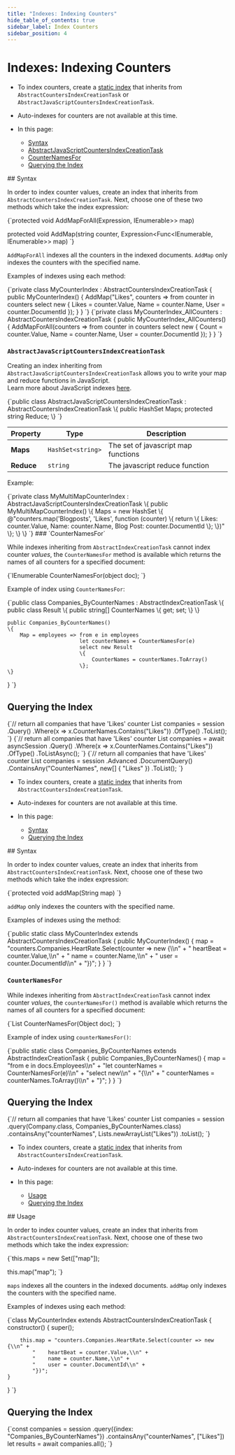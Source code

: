 ---
title: "Indexes: Indexing Counters"
hide_table_of_contents: true
sidebar_label: Index Counters
sidebar_position: 4
---




# Indexes: Indexing Counters
<LanguageSwitcher supportedLanguages={supportedLanguages} />
<LanguageContent language="csharp">

<Admonition type="note" title="">

* To index counters, create a [static index](../../indexes/creating-and-deploying.mdx#static-indexes) 
that inherits from `AbstractCountersIndexCreationTask` or `AbstractJavaScriptCountersIndexCreationTask`.  

* Auto-indexes for counters are not available at this time.  

* In this page:  
  * [Syntax](../../document-extensions/counters/indexing.mdx#syntax)  
  * [AbstractJavaScriptCountersIndexCreationTask](../../document-extensions/counters/indexing.mdx#section)  
  * [CounterNamesFor](../../document-extensions/counters/indexing.mdx#section-1)  
  * [Querying the Index](../../document-extensions/counters/indexing.mdx#querying-the-index)  

</Admonition>
## Syntax

In order to index counter values, create an index that inherits from `AbstractCountersIndexCreationTask`. 
Next, choose one of these two methods which take the index expression:  

<TabItem value="csharp" label="csharp">
<CodeBlock language="csharp">
{`protected void AddMapForAll(Expression<Func<IEnumerable<CounterEntry>, IEnumerable>> map)

protected void AddMap(string counter, Expression<Func<IEnumerable<CounterEntry>, IEnumerable>> map)
`}
</CodeBlock>
</TabItem>

`AddMapForAll` indexes all the counters in the indexed documents. `AddMap` only indexes the counters with 
the specified name.  

Examples of indexes using each method:  

<Tabs groupId='languageSyntax'>
<TabItem value="AddMap" label="AddMap">
<CodeBlock language="csharp">
{`private class MyCounterIndex : AbstractCountersIndexCreationTask<Company>
{
    public MyCounterIndex()
    {
        AddMap("Likes", counters => from counter in counters
                                        select new
                                        {
                                            Likes = counter.Value,
                                            Name = counter.Name,
                                            User = counter.DocumentId
                                        });
    }
}
`}
</CodeBlock>
</TabItem>
<TabItem value="AddMapForAll" label="AddMapForAll">
<CodeBlock language="csharp">
{`private class MyCounterIndex_AllCounters : AbstractCountersIndexCreationTask<Company>
{
    public MyCounterIndex_AllCounters()
    {
        AddMapForAll(counters => from counter in counters
                                 select new
                                 {
                                     Count = counter.Value,
                                     Name = counter.Name,
                                     User = counter.DocumentId
                                 });
    }
}
`}
</CodeBlock>
</TabItem>
</Tabs>  


### `AbstractJavaScriptCountersIndexCreationTask`

Creating an index inheriting from `AbstractJavaScriptCountersIndexCreationTask` allows 
you to write your map and reduce functions in JavaScript.  
Learn more about JavaScript indexes [here](../../indexes/javascript-indexes.mdx).  

<TabItem value="csharp" label="csharp">
<CodeBlock language="csharp">
{`public class AbstractJavaScriptCountersIndexCreationTask : AbstractCountersIndexCreationTask
\{
    public HashSet<string> Maps;
    protected string Reduce;
\}
`}
</CodeBlock>
</TabItem>

| Property | Type | Description |
| - | - | - |
| **Maps** | `HashSet<string>` | The set of javascript map functions |
| **Reduce** | `string` | The javascript reduce function |

Example:  

<TabItem value="index_3" label="index_3">
<CodeBlock language="csharp">
{`private class MyMultiMapCounterIndex : AbstractJavaScriptCountersIndexCreationTask
\{
    public MyMultiMapCounterIndex()
    \{
        Maps = new HashSet<string>
        \{
            @"counters.map('Blogposts', 'Likes', function (counter) \{
                return \{
                    Likes: counter.Value,
                    Name: counter.Name,
                    Blog Post: counter.DocumentId
                \};
            \})"
        \};
    \}
\}
`}
</CodeBlock>
</TabItem>
### `CounterNamesFor`

While indexes inheriting from `AbstractIndexCreationTask` cannot index counter _values_, the `CounterNamesFor` 
method is available which returns the names of all counters for a specified document:  

<TabItem value="syntax" label="syntax">
<CodeBlock language="csharp">
{`IEnumerable<string> CounterNamesFor(object doc);
`}
</CodeBlock>
</TabItem>

Example of index using `CounterNamesFor`:  

<TabItem value="index_0" label="index_0">
<CodeBlock language="csharp">
{`public class Companies_ByCounterNames : AbstractIndexCreationTask<Company>
\{
    public class Result
    \{
        public string[] CounterNames \{ get; set; \}
    \}

    public Companies_ByCounterNames()
    \{
        Map = employees => from e in employees
                           let counterNames = CounterNamesFor(e)
                           select new Result
                           \{
                               CounterNames = counterNames.ToArray()
                           \};
    \}
\}
`}
</CodeBlock>
</TabItem>



## Querying the Index  

<Tabs groupId='languageSyntax'>
<TabItem value="Sync" label="Sync">
<CodeBlock language="csharp">
{`// return all companies that have 'Likes' counter
List<Company> companies = session
    .Query<Companies_ByCounterNames.Result, Companies_ByCounterNames>()
    .Where(x => x.CounterNames.Contains("Likes"))
    .OfType<Company>()
    .ToList();
`}
</CodeBlock>
</TabItem>
<TabItem value="Async" label="Async">
<CodeBlock language="csharp">
{`// return all companies that have 'Likes' counter
List<Company> companies = await asyncSession
    .Query<Companies_ByCounterNames.Result, Companies_ByCounterNames>()
    .Where(x => x.CounterNames.Contains("Likes"))
    .OfType<Company>()
    .ToListAsync();
`}
</CodeBlock>
</TabItem>
<TabItem value="DocumentQuery" label="DocumentQuery">
<CodeBlock language="csharp">
{`// return all companies that have 'Likes' counter
List<Company> companies = session
    .Advanced
    .DocumentQuery<Company, Companies_ByCounterNames>()
    .ContainsAny("CounterNames", new[] { "Likes" })
    .ToList();
`}
</CodeBlock>
</TabItem>
</Tabs>




</LanguageContent>
<LanguageContent language="java">

<Admonition type="note" title="">

* To index counters, create a [static index](../../indexes/creating-and-deploying.mdx#static-indexes) 
that inherits from `AbstractCountersIndexCreationTask`.  

* Auto-indexes for counters are not available at this time.  

* In this page:  
  * [Syntax](../../document-extensions/counters/indexing.mdx#syntax)  
  * [Querying the Index](../../document-extensions/counters/indexing.mdx#querying-the-index)  

</Admonition>
## Syntax

In order to index counter values, create an index that inherits from `AbstractCountersIndexCreationTask`. 
Next, choose one of these two methods which take the index expression:  

<TabItem value="java" label="java">
<CodeBlock language="java">
{`protected void addMap(String map)
`}
</CodeBlock>
</TabItem>

`addMap` only indexes the counters with 
the specified name.  

Examples of indexes using the method:  

<Tabs groupId='languageSyntax'>
<TabItem value="AddMap" label="AddMap">
<CodeBlock language="java">
{`public static class MyCounterIndex extends AbstractCountersIndexCreationTask {
    public MyCounterIndex() {
        map = "counters.Companies.HeartRate.Select(counter => new {\\n" +
                "    heartBeat = counter.Value,\\n" +
                "    name = counter.Name,\\n" +
                "    user = counter.DocumentId\\n" +
                "})";
    }
}
`}
</CodeBlock>
</TabItem>
</Tabs>  



### `CounterNamesFor`

While indexes inheriting from `AbstractIndexCreationTask` cannot index counter _values_, the `counterNamesFor()` 
method is available which returns the names of all counters for a specified document:  

<Tabs groupId='languageSyntax'>
<TabItem value="CounterNamesFor" label="CounterNamesFor">
<CodeBlock language="java">
{`List<String> CounterNamesFor(Object doc);
`}
</CodeBlock>
</TabItem>
</Tabs>

Example of index using `counterNamesFor()`:  

<Tabs groupId='languageSyntax'>
<TabItem value="Index" label="Index">
<CodeBlock language="java">
{`public static class Companies_ByCounterNames extends AbstractIndexCreationTask {
    public Companies_ByCounterNames() {
        map = "from e in docs.Employees\\n" +
            "let counterNames = CounterNamesFor(e)\\n" +
            "select new\\n" +
            "{\\n" +
            "   counterNames = counterNames.ToArray()\\n" +
            "}";
    }
}
`}
</CodeBlock>
</TabItem>
</Tabs>



## Querying the Index  

<Tabs groupId='languageSyntax'>
<TabItem value="Querying" label="Querying">
<CodeBlock language="java">
{`// return all companies that have 'Likes' counter
List<Company> companies = session
    .query(Company.class, Companies_ByCounterNames.class)
    .containsAny("counterNames", Lists.newArrayList("Likes"))
    .toList();
`}
</CodeBlock>
</TabItem>

</Tabs>




</LanguageContent>
<LanguageContent language="nodejs">

<Admonition type="note" title="">

* To index counters, create a [static index](../../indexes/creating-and-deploying.mdx#static-indexes) 
that inherits from `AbstractCountersIndexCreationTask`.  

* Auto-indexes for counters are not available at this time.  

* In this page:  
  * [Usage](../../document-extensions/counters/indexing.mdx#usage)  
  * [Querying the Index](../../document-extensions/counters/indexing.mdx#querying-the-index)  

</Admonition>
## Usage

In order to index counter values, create an index that inherits from `AbstractCountersIndexCreationTask`. 
Next, choose one of these two methods which take the index expression:  

<TabItem value="javascript" label="javascript">
<CodeBlock language="javascript">
{`this.maps = new Set(["map"]);

this.map("map");
`}
</CodeBlock>
</TabItem>

`maps` indexes all the counters in the indexed documents. `addMap` only indexes the counters with 
the specified name.  

Examples of indexes using each method:  

<Tabs groupId='languageSyntax'>
<TabItem value="map" label="map">
<CodeBlock language="js">
{`class MyCounterIndex extends AbstractCountersIndexCreationTask {
     constructor() {
        super();

        this.map = "counters.Companies.HeartRate.Select(counter => new {\\n" +
            "    heartBeat = counter.Value,\\n" +
            "    name = counter.Name,\\n" +
            "    user = counter.DocumentId\\n" +
            "})";
    }
}
`}
</CodeBlock>
</TabItem>
</Tabs>  





## Querying the Index  

<Tabs groupId='languageSyntax'>
<TabItem value="Query" label="Query">
<CodeBlock language="js">
{`const companies = session
    .query({index: "Companies_ByCounterNames"})
    .containsAny("counterNames", ["Likes"])
let results = await companies.all();
`}
</CodeBlock>
</TabItem>
</Tabs>  




</LanguageContent>

<!---
### Indexes
- [Indexing Related Documents](../../indexes/indexing-related-documents)
- [Map-Reduce Indexes](../../indexes/map-reduce-indexes)
- [Creating and Deploying Indexes](../../indexes/creating-and-deploying)

### Document Extensions
- [Counters: Overview](../../document-extensions/counters/overview)

### indexes
- [Indexing Related Documents](../../indexes/indexing-related-documents)
- [Map-Reduce indexes](../../indexes/map-reduce-indexes)
- [Creating and Deploying indexes](../../indexes/creating-and-deploying)


-->